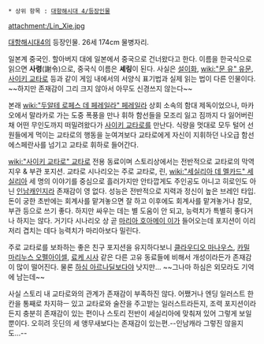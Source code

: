  * 상위 항목 : [[대항해시대 4/등장인물]]

attachment:/Lin_Xie.jpg

[[대항해시대4]]의 등장인물. 26세 174cm 물병자리.

일본계 중국인. 할아버지 대에 일본에서 중국으로 건너왔다고 한다. 이름을 한국식으로 읽으면 '''사령'''(謝令)으로, 중국식 이름은 '''셰링'''이 된다. 사실은 [[설이화]], [[wiki:"문 유" 유문]], [[사이키 교타로]] 등과 같이 게임 내에서의 서양식 표기법과 실제 읽는 법이 다른 인물이다. ~~하지만 존재감이 그리 크지 않아서 아무도 신경쓰지 않는다~~

본래 [[wiki:"두알테 로페스 데 페레일라" 페레일라]] 상회 소속의 함대 제독이었으나, 마카오에서 말라카로 가는 도중 폭풍을 만나 휘하 함선들을 모조리 잃고 짐까지 다 잃어버린 채 어떤 무인도까지 떠밀려왔다가 [[사이키 교타로]]를 만난다. 식량을 멋대로 모두 털어 선원들에게 먹이는 교타로의 행동을 눈여겨보다 교타로에게 자신이 지휘하던 나오급 함선 에스페란사를 넘기고 교타로 휘하로 들어간다.

[[wiki:"사이키 교타로" 교타로]] 전용 동료이며 스토리상에서는 전반적으로 교타로의 막역지우 & 부관 포지션. 교타로 시나리오는 주로 교타로, 린, [[wiki:"세실리아 데 멜카드" 세실리아]] 세 명의 이야기를 중심으로 흘러가지만 안타깝게도 주인공도 아니고 히로인도 아닌 [[인남캐]]인지라 존재감이 영 없다. 성능은 전반적으로 지력과 정신이 높은 브레인 타입. 돈이 궁한 초반에는 회계사를 맡겨놓으면 잘 하고 이후에도 회계사를 맡겨놓거나 참모, 부관 등으로 쓰기 좋다. 하지만 싸우는 데는 별 도움이 안 되고, 능력치가 특별히 좋다거나 하지는 않다. 거기다 시나리오 상 곧 [[마리아 호아메이 이]]가 들어오는데 포지션이 이리저리 겹치는 데다 능력치가 마리아보다 밀린다.

주로 교타로를 보좌하는 좋은 친구 포지션을 유지하다보니 [[클라우디오 마나우스]], [[카밀 마리누스 오펠아이셀]], [[료케 시사]] 같은 다른 고유 동료들에 비해서 개성이라든가 존재감이 많이 떨어진다. 물론 [[하심 아르나딜]]보다야 낫지만… ~~그나마 하심은 외모라도 기억에 남는데~~

사실 스토리 내 교타로와의 관계가 존재감이 부족하진 않다. 어쨌거나 엔딩 일러스트 한 칸을 통째로 차지햐ㅡ 있고 교타로와 술잔을 주고받는 일러스트라든지, 조력 포지션이라든지 충분히 존재감이 있는 편이나 스토리 전반이 세실리아에 맞춰져 있어 그렇게 보일 뿐이다. 오히려 웃딘의 세 앵무새보다는 존재감이 있는편.--인남캐라 그렇진 않을지도...--

